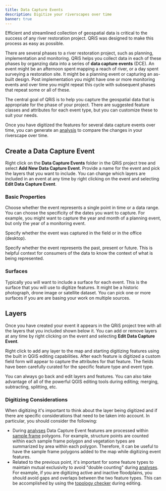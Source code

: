```yaml
---
title: Data Capture Events
description: Digitize your riverscapes over time
banner: true
---
```


Efficient and streamlined collection of geospatial data is critical to the success of any river restoration project. QRiS was designed to make this process as easy as possible. 

There are several phases to a river restoration project, such as planning, implementation and monitoring. QRiS helps you collect data in each of these phases by organzing data into a series of **data capture events** (DCE). An event might be an afternoon spent mapping a reach of river, or a day spent surveying a restoration site. It might be a planning event or capturing an as-built design. Post implementation you might have one or more monitoring events and over time you might repeat this cycle with subsequent phases that repeat some or all of these.

The central goal of QRiS is to help you capture the geospatial data that is appropriate for the phase of your project. There are suggested feature classes and attributes for each event type, but you can customize these to suit your needs.

Once you have digitized the features for several data capture events over time, you can generate an [analysis](../analyses) to compare the changes in your riverscape over time.

## Create a Data Capture Event

Right click on the **Data Capture Events** folder in the QRiS project tree and select **Add New Data Capture Event**. Provide a name for the event and pick the layers that you want to include. You can change which layers are included in an event at any time by right clicking on the event and selecting **Edit Data Capture Event**.

### Basic Properties

Choose whether the event represents a single point in time or a data range. You can choose the specificity of the dates you want to capture. For example, you might want to capture the year and month of a planning event, but only the year of a monitoring event. 

Specify whether the event was captured in the field or in the office (desktop).

Specify whether the event represents the past, present or future. This is helpful context for consumers of the data to know the context of what is being represented.

### Surfaces

Typically you will want to include a surface for each event. This is the surface that you will use to digitize features. It might be a historic photograph, drone image or satellite dataset. You can pick one or more surfaces if you are are basing your work on multiple sources.

## Layers

Once you have created your event it appears in the QRiS project tree with all the layers that you included shown below it. You can add or remove layers at any time by right clicking on the event and selecting **Edit Data Capture Event**.

Right click to add any layer to the map and starting digitizing features using the built in QGIS editing capabilities. After each feature is digitized a custom field form will appear to capture the attributes for that feature. The fields have been carefully curated for the specific feature type and event type.

You can always go back and edit layers and features. You can also take advantage of all of the powerful QGIS editing tools during editing; merging, subtracting, splitting, etc.

### Digitizing Considerations

When digitizing it's important to think about the  layer being digitized and if there are specific considerations that need to be taken into account. In particular, you should consider the following:

- During [analyses](../analyses) Data Capture Event features are processed within [sample frame](../sample-frames) polygons. For example, structure points are counted within each sample frame polygon and vegetation types are summarized by area within each polygon. Therefore, it can be useful to have the sample frame polygons added to the map while digitizing event features.
- Related to the previous point, it's important for some feature types to maintain mutual exclusivity to avoid "double counting" during [analyses](../analyses). For example, if you are digitizing active and inactive floodplains, you should avoid gaps and overlaps between the two feature types. This can be accomplished by using the [topology checker](https://docs.qgis.org/3.40/en/docs/user_manual/plugins/core_plugins/plugins_topology_checker.html) during editing.
